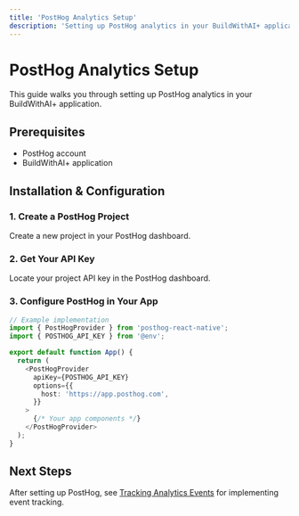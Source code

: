 ```yaml
---
title: 'PostHog Analytics Setup'
description: 'Setting up PostHog analytics in your BuildWithAI+ application'
---
```


# PostHog Analytics Setup

This guide walks you through setting up PostHog analytics in your BuildWithAI+ application.

## Prerequisites

- PostHog account
- BuildWithAI+ application

## Installation & Configuration

### 1. Create a PostHog Project

Create a new project in your PostHog dashboard.

### 2. Get Your API Key

Locate your project API key in the PostHog dashboard.

### 3. Configure PostHog in Your App

```typescript
// Example implementation
import { PostHogProvider } from 'posthog-react-native';
import { POSTHOG_API_KEY } from '@env';

export default function App() {
  return (
    <PostHogProvider
      apiKey={POSTHOG_API_KEY}
      options={{
        host: 'https://app.posthog.com',
      }}
    >
      {/* Your app components */}
    </PostHogProvider>
  );
}
```

## Next Steps

After setting up PostHog, see [Tracking Analytics Events](/features/analytics/tracking) for implementing event tracking.
